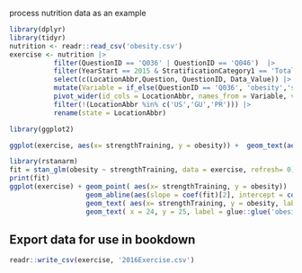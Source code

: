 
process nutrition data as an example

```r
library(dplyr)
library(tidyr)
nutrition <- readr::read_csv('obesity.csv')
exercise <- nutrition |>
           filter(QuestionID == 'Q036' | QuestionID == 'Q046')  |>
           filter(YearStart == 2015 & StratificationCategory1 == 'Total')  |>
           select(c(LocationAbbr,Question, QuestionID, Data_Value)) |>
           mutate(Variable = if_else(QuestionID == 'Q036', 'obesity','strengthTraining')) |>
           pivot_wider(id_cols = LocationAbbr, names_from = Variable, values_from = Data_Value) |> 
           filter(!(LocationAbbr %in% c('US','GU','PR'))) |>
           rename(state = LocationAbbr)

```

```r
library(ggplot2)

ggplot(exercise, aes(x= strengthTraining, y = obesity)) +  geom_text(aes(label= state))

```

```r

library(rstanarm)
fit = stan_glm(obesity ~ strengthTraining, data = exercise, refresh= 0)
print(fit)
ggplot(exercise) + geom_point( aes(x= strengthTraining, y = obesity))  +
                   geom_abline(aes(slope = coef(fit)[2], intercept = coef(fit)[1]))  + 
                   geom_text( aes(x= strengthTraining, y = obesity, label=state), hjust=1.2, vjust=1, alpha=0.6) +
                   geom_text( x = 24, y = 25, label = glue::glue('obesity = {round(coef(fit)[1],1)} - {-round(coef(fit)[2],1)} strengthTraining '))
```

## Export data for use in bookdown

```r
readr::write_csv(exercise, '2016Exercise.csv')
```
